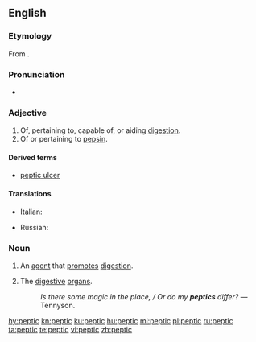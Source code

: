 ==English==

===Etymology===
From {{etyl|la|en}} {{lena}} {{term|pepticus|lang=la}}.

===Pronunciation===
* {{IPA|/ˈpɛptɪk/|lang=en}}

===Adjective===
{{en-adj}}

# Of, pertaining to, capable of, or aiding [[digestion]].
# Of or pertaining to [[pepsin]].

====Derived terms====
* [[peptic ulcer]]

====Translations====
{{trans-top|of, pertaining to digestion}}
* Italian: {{t|it|peptico}}
{{trans-mid}}
* Russian: {{t+|ru|пищевари́тельный}}
{{trans-bottom}}

===Noun===
{{en-noun}}

# An [[agent]] that [[promote]]s [[digestion]].
# {{context|in the plural|lang=en}} The [[digestive]] [[organ]]s.
#: ''Is there some magic in the place, / Or do my '''peptics''' differ?'' &mdash; Tennyson.

[[hy:peptic]]
[[kn:peptic]]
[[ku:peptic]]
[[hu:peptic]]
[[ml:peptic]]
[[pl:peptic]]
[[ru:peptic]]
[[ta:peptic]]
[[te:peptic]]
[[vi:peptic]]
[[zh:peptic]]